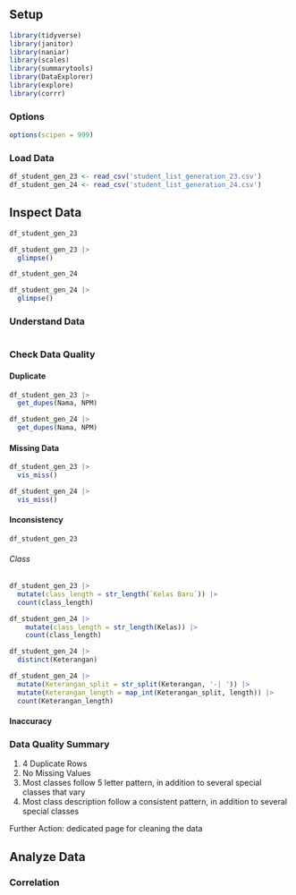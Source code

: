 ## Setup

```r
library(tidyverse)
library(janitor)
library(naniar)
library(scales)
library(summarytools)
library(DataExplorer)
library(explore)
library(corrr)
```

### Options

```r
options(scipen = 999)
```

### Load Data

```r
df_student_gen_23 <- read_csv('student_list_generation_23.csv')
df_student_gen_24 <- read_csv('student_list_generation_24.csv')
```

## Inspect Data

```r
df_student_gen_23
```

```r
df_student_gen_23 |> 
  glimpse()
```

```r
df_student_gen_24
```

```r
df_student_gen_24 |> 
  glimpse()
```

### Understand Data

```r

```

### Check Data Quality

#### Duplicate

```r
df_student_gen_23 |> 
  get_dupes(Nama, NPM)
```

```r
df_student_gen_24 |> 
  get_dupes(Nama, NPM)
```

#### Missing Data

```r
df_student_gen_23 |> 
  vis_miss()
```

```r
df_student_gen_24 |> 
  vis_miss()
```

#### Inconsistency

```r
df_student_gen_23
```

###### Class

```r
df_student_gen_23 |> 
  mutate(class_length = str_length(`Kelas Baru`)) |> 
  count(class_length)
```

```r
df_student_gen_24 |> 
    mutate(class_length = str_length(Kelas)) |> 
    count(class_length)
```

```r
df_student_gen_24 |> 
  distinct(Keterangan)
```

```r
df_student_gen_24 |> 
  mutate(Keterangan_split = str_split(Keterangan, '-| ')) |> 
  mutate(Keterangan_length = map_int(Keterangan_split, length)) |> 
  count(Keterangan_length)
```

#### Inaccuracy

### Data Quality Summary

1.  4 Duplicate Rows
2.  No Missing Values
3.  Most classes follow 5 letter pattern, in addition to several special classes that vary
4.  Most class description follow a consistent pattern, in addition to several special classes

Further Action: dedicated page for cleaning the data

## Analyze Data

### Correlation
